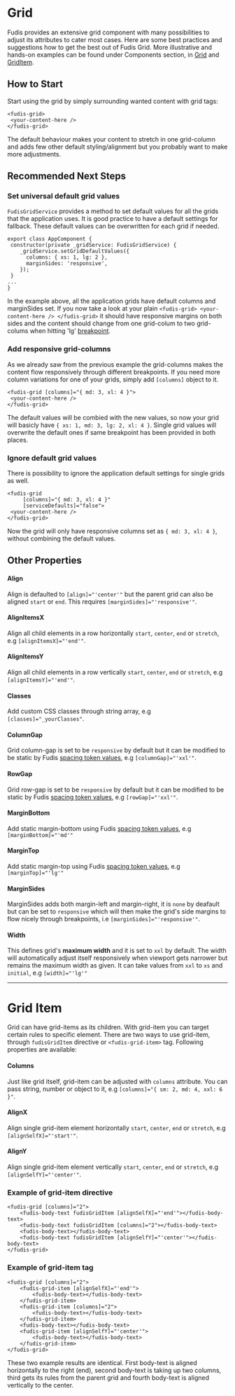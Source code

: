 
<Meta title="Foundations/Grid" />

# Grid

Fudis provides an extensive grid component with many possibilities to adjust its attributes to cater most cases. Here are some best practices and suggestions how to get the best out of Fudis Grid. More illustrative and hands-on examples can be found under Components section, in [Grid](/docs/components-grid-grid--documentation) and [GridItem](/docs/components-grid-grid-item--documentation).

## How to Start

Start using the grid by simply surrounding wanted content with grid tags:

```
<fudis-grid>
 <your-content-here />
</fudis-grid>
```

The default behaviour makes your content to stretch in one grid-column and adds few other default styling/alignment but you probably want to make more adjustments.

## Recommended Next Steps

### Set universal default grid values

`FudisGridService` provides a method to set default values for all the grids that the application uses. It is good practice to have a default settings for fallback. These default values can be overwritten for each grid if needed.

```
export class AppComponent {
 constructor(private _gridService: FudisGridService) {
	_gridService.setGridDefaultValues({
	  columns: { xs: 1, lg: 2 },
	  marginSides: 'responsive',
	});
 }
...
}
```

In the example above, all the application grids have default columns and marginSides set. If you now take a look at your plain `<fudis-grid> <your-content-here /> </fudis-grid>` it should have responsive margins on both sides and the content should change from one grid-colum to two grid-colums when hitting 'lg' [breakpoint](/docs/foundations-breakpoints--documentation#breakpoint-tokens-and-values-they-apply).

### Add responsive grid-columns

As we already saw from the previous example the grid-columns makes the content flow responsively through different breakpoints. If you need more column variations for one of your grids, simply add `[columns]` object to it.

```
<fudis-grid [columns]="{ md: 3, xl: 4 }">
 <your-content-here />
</fudis-grid>
```

The default values will be combied with the new values, so now your grid will basicly have `{ xs: 1, md: 3, lg: 2, xl: 4 }`. Single grid values will overwrite the default ones if same breakpoint has been provided in both places.

### Ignore default grid values

There is possibility to ignore the application default settings for single grids as well.

```
<fudis-grid
	 [columns]="{ md: 3, xl: 4 }"
	 [serviceDefaults]="false">
 <your-content-here />
</fudis-grid>
```

Now the grid will only have responsive columns set as `{ md: 3, xl: 4 }`, without combining the default values.

## Other Properties

#### Align

Align is defaulted to `[align]="'center'"` but the parent grid can also be aligned `start` or `end`. This requires `[marginSides]="'responsive'"`.

#### AlignItemsX

Align all child elements in a row horizontally `start`, `center`, `end` or `stretch`, e.g `[alignItemsX]="'end'"`.

#### AlignItemsY

Align all child elements in a row vertically `start`, `center`, `end` or `stretch`, e.g `[alignItemsY]="'end'"`.

#### Classes

Add custom CSS classes through string array, e.g `[classes]="_yourClasses"`.

#### ColumnGap

Grid column-gap is set to be `responsive` by default but it can be modified to be static by Fudis [spacing token values](/docs/foundations-spacing--documentation), e.g `[columnGap]="'xxl'"`.

#### RowGap

Grid row-gap is set to be `responsive` by default but it can be modified to be static by Fudis [spacing token values](/docs/foundations-spacing--documentation), e.g `[rowGap]="'xxl'"`.

#### MarginBottom

Add static margin-bottom using Fudis [spacing token values](/docs/foundations-spacing--documentation), e.g `[marginBottom]="'md'"`

#### MarginTop

Add static margin-top using Fudis [spacing token values](/docs/foundations-spacing--documentation), e.g `[marginTop]="'lg'"`

#### MarginSides

MarginSides adds both margin-left and margin-right, it is `none` by deafault but can be set to `responsive` which will then make the grid's side margins to flow nicely through breakpoints, i.e `[marginSides]="'responsive'"`.

#### Width

This defines grid's **maximum width** and it is set to `xxl` by default. The width will automatically adjust itself responsively when viewport gets narrower but remains the maximum width as given. It can take values from `xxl` to `xs` and `initial`, e.g `[width]="'lg'"`

<hr />

# Grid Item

Grid can have grid-items as its children. With grid-item you can target certain rules to specific element. There are two ways to use grid-item, through `fudisGridItem` directive or `<fudis-grid-item>` tag. Following properties are available:

#### Columns

Just like grid itself, grid-item can be adjusted with `columns` attribute. You can pass string, number or object to it, e.g `[columns]="{ sm: 2, md: 4, xxl: 6 }"`.

#### AlignX

Align single grid-item element horizontally `start`, `center`, `end` or `stretch`, e.g `[alignSelfX]="'start'"`.

#### AlignY

Align single grid-item element vertically `start`, `center`, `end` or `stretch`, e.g `[alignSelfY]="'center'"`.

### Example of grid-item directive

```
<fudis-grid [columns]="2">
	<fudis-body-text fudisGridItem [alignSelfX]="'end'"></fudis-body-text>
	<fudis-body-text fudisGridItem [columns]="2"></fudis-body-text>
	<fudis-body-text></fudis-body-text>
	<fudis-body-text fudisGridItem [alignSelfY]="'center'"></fudis-body-text>
</fudis-grid>
```

### Example of grid-item tag

```
<fudis-grid [columns]="2">
	<fudis-grid-item [alignSelfX]="'end'">
		<fudis-body-text></fudis-body-text>
	</fudis-grid-item>
	<fudis-grid-item [columns]="2">
		<fudis-body-text></fudis-body-text>
	</fudis-grid-item>
	<fudis-body-text></fudis-body-text>
	<fudis-grid-item [alignSelfY]="'center'">
		<fudis-body-text></fudis-body-text>
	</fudis-grid-item>
</fudis-grid>
```

These two example results are identical. First body-text is aligned horizontally to the right (end), second body-text is taking up two columns, third gets its rules from the parent grid and fourth body-text is aligned vertically to the center.
